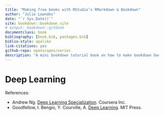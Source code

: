 ```yaml
--- 
title: "Making free books with RStudio’s RMarkdown & Bookdown"
author: "Julie Lowndes"
date: "`r Sys.Date()`"
site: bookdown::bookdown_site
# output: bookdown::gitbook
documentclass: book
bibliography: [book.bib, packages.bib]
biblio-style: apalike
link-citations: yes
github-repo: openscapes/series
description: "A mini bookdown tutorial book on how to make bookdown books."
---
```


# Deep Learning {#dl}

References:

- Andrew Ng. <a href="https://www.coursera.org/specializations/deep-learning" target="__blank">Deep Learning Specialization</a>. Coursera Inc.  
- Goodfellow, I. Bengio, Y. Courville, A. <a href="http://www.deeplearningbook.org/" target="__blank">Deep Learning</a>. MIT Press.
